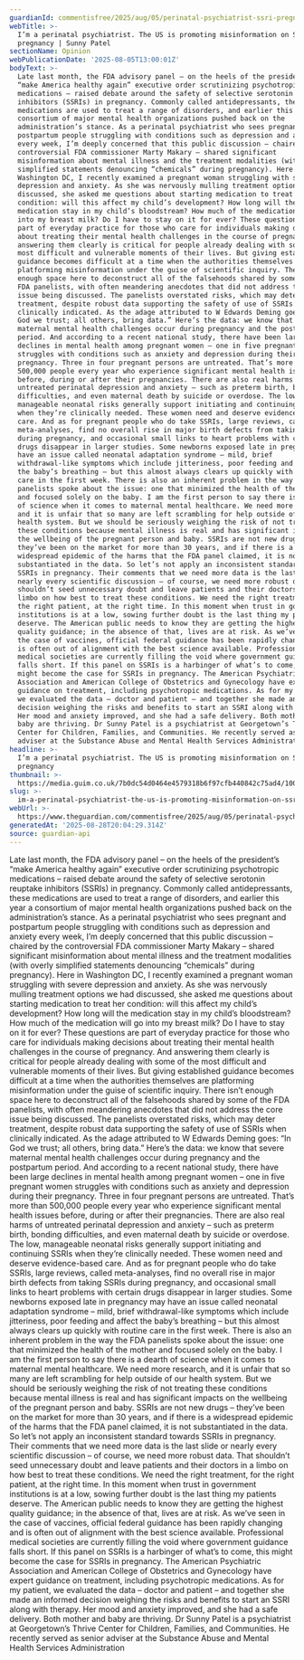 ```yaml
---
guardianId: commentisfree/2025/aug/05/perinatal-psychiatrist-ssri-pregnancy-misinformation
webTitle: >-
  I’m a perinatal psychiatrist. The US is promoting misinformation on SSRIs and
  pregnancy | Sunny Patel
sectionName: Opinion
webPublicationDate: '2025-08-05T13:00:01Z'
bodyText: >-
  Late last month, the FDA advisory panel – on the heels of the president’s
  “make America healthy again” executive order scrutinizing psychotropic
  medications – raised debate around the safety of selective serotonin reuptake
  inhibitors (SSRIs) in pregnancy. Commonly called antidepressants, these
  medications are used to treat a range of disorders, and earlier this year a
  consortium of major mental health organizations pushed back on the
  administration’s stance. As a perinatal psychiatrist who sees pregnant and
  postpartum people struggling with conditions such as depression and anxiety
  every week, I’m deeply concerned that this public discussion – chaired by the
  controversial FDA commissioner Marty Makary – shared significant
  misinformation about mental illness and the treatment modalities (with overly
  simplified statements denouncing “chemicals” during pregnancy). Here in
  Washington DC, I recently examined a pregnant woman struggling with severe
  depression and anxiety. As she was nervously mulling treatment options we had
  discussed, she asked me questions about starting medication to treat her
  condition: will this affect my child’s development? How long will the
  medication stay in my child’s bloodstream? How much of the medication will go
  into my breast milk? Do I have to stay on it for ever? These questions are
  part of everyday practice for those who care for individuals making decisions
  about treating their mental health challenges in the course of pregnancy. And
  answering them clearly is critical for people already dealing with some of the
  most difficult and vulnerable moments of their lives. But giving established
  guidance becomes difficult at a time when the authorities themselves are
  platforming misinformation under the guise of scientific inquiry. There isn’t
  enough space here to deconstruct all of the falsehoods shared by some of the
  FDA panelists, with often meandering anecdotes that did not address the core
  issue being discussed. The panelists overstated risks, which may deter
  treatment, despite robust data supporting the safety of use of SSRIs when
  clinically indicated. As the adage attributed to W Edwards Deming goes: “In
  God we trust; all others, bring data.” Here’s the data: we know that severe
  maternal mental health challenges occur during pregnancy and the postpartum
  period. And according to a recent national study, there have been large
  declines in mental health among pregnant women – one in five pregnant women
  struggles with conditions such as anxiety and depression during their
  pregnancy. Three in four pregnant persons are untreated. That’s more than
  500,000 people every year who experience significant mental health issues
  before, during or after their pregnancies. There are also real harms of
  untreated perinatal depression and anxiety – such as preterm birth, bonding
  difficulties, and even maternal death by suicide or overdose. The low,
  manageable neonatal risks generally support initiating and continuing SSRIs
  when they’re clinically needed. These women need and deserve evidence-based
  care. And as for pregnant people who do take SSRIs, large reviews, called
  meta-analyses, find no overall rise in major birth defects from taking SSRIs
  during pregnancy, and occasional small links to heart problems with certain
  drugs disappear in larger studies. Some newborns exposed late in pregnancy may
  have an issue called neonatal adaptation syndrome – mild, brief
  withdrawal-like symptoms which include jitteriness, poor feeding and affect
  the baby’s breathing – but this almost always clears up quickly with routine
  care in the first week. There is also an inherent problem in the way the FDA
  panelists spoke about the issue: one that minimized the health of the mother
  and focused solely on the baby. I am the first person to say there is a dearth
  of science when it comes to maternal mental healthcare. We need more research,
  and it is unfair that so many are left scrambling for help outside of our
  health system. But we should be seriously weighing the risk of not treating
  these conditions because mental illness is real and has significant impacts on
  the wellbeing of the pregnant person and baby. SSRIs are not new drugs –
  they’ve been on the market for more than 30 years, and if there is a
  widespread epidemic of the harms that the FDA panel claimed, it is not
  substantiated in the data. So let’s not apply an inconsistent standard towards
  SSRIs in pregnancy. Their comments that we need more data is the last slide or
  nearly every scientific discussion – of course, we need more robust data. That
  shouldn’t seed unnecessary doubt and leave patients and their doctors in a
  limbo on how best to treat these conditions. We need the right treatment, for
  the right patient, at the right time. In this moment when trust in government
  institutions is at a low, sowing further doubt is the last thing my patients
  deserve. The American public needs to know they are getting the highest
  quality guidance; in the absence of that, lives are at risk. As we’ve seen in
  the case of vaccines, official federal guidance has been rapidly changing and
  is often out of alignment with the best science available. Professional
  medical societies are currently filling the void where government guidance
  falls short. If this panel on SSRIs is a harbinger of what’s to come, this
  might become the case for SSRIs in pregnancy. The American Psychiatric
  Association and American College of Obstetrics and Gynecology have expert
  guidance on treatment, including psychotropic medications. As for my patient,
  we evaluated the data – doctor and patient – and together she made an informed
  decision weighing the risks and benefits to start an SSRI along with therapy.
  Her mood and anxiety improved, and she had a safe delivery. Both mother and
  baby are thriving. Dr Sunny Patel is a psychiatrist at Georgetown’s Thrive
  Center for Children, Families, and Communities. He recently served as senior
  adviser at the Substance Abuse and Mental Health Services Administration
headline: >-
  I’m a perinatal psychiatrist. The US is promoting misinformation on SSRIs and
  pregnancy
thumbnail: >-
  https://media.guim.co.uk/7b0dc54d0464e4579318b6f97cfb440842c75ad4/1000_0_5000_4000/500.jpg
slug: >-
  im-a-perinatal-psychiatrist-the-us-is-promoting-misinformation-on-ssris-and-pregnancy-or-sunny-patel
webUrl: >-
  https://www.theguardian.com/commentisfree/2025/aug/05/perinatal-psychiatrist-ssri-pregnancy-misinformation
generatedAt: '2025-08-28T20:04:29.314Z'
source: guardian-api
---
```

Late last month, the FDA advisory panel – on the heels of the president’s “make America healthy again” executive order scrutinizing psychotropic medications – raised debate around the safety of selective serotonin reuptake inhibitors (SSRIs) in pregnancy. Commonly called antidepressants, these medications are used to treat a range of disorders, and earlier this year a consortium of major mental health organizations pushed back on the administration’s stance. As a perinatal psychiatrist who sees pregnant and postpartum people struggling with conditions such as depression and anxiety every week, I’m deeply concerned that this public discussion – chaired by the controversial FDA commissioner Marty Makary – shared significant misinformation about mental illness and the treatment modalities (with overly simplified statements denouncing “chemicals” during pregnancy). Here in Washington DC, I recently examined a pregnant woman struggling with severe depression and anxiety. As she was nervously mulling treatment options we had discussed, she asked me questions about starting medication to treat her condition: will this affect my child’s development? How long will the medication stay in my child’s bloodstream? How much of the medication will go into my breast milk? Do I have to stay on it for ever? These questions are part of everyday practice for those who care for individuals making decisions about treating their mental health challenges in the course of pregnancy. And answering them clearly is critical for people already dealing with some of the most difficult and vulnerable moments of their lives. But giving established guidance becomes difficult at a time when the authorities themselves are platforming misinformation under the guise of scientific inquiry. There isn’t enough space here to deconstruct all of the falsehoods shared by some of the FDA panelists, with often meandering anecdotes that did not address the core issue being discussed. The panelists overstated risks, which may deter treatment, despite robust data supporting the safety of use of SSRIs when clinically indicated. As the adage attributed to W Edwards Deming goes: “In God we trust; all others, bring data.” Here’s the data: we know that severe maternal mental health challenges occur during pregnancy and the postpartum period. And according to a recent national study, there have been large declines in mental health among pregnant women – one in five pregnant women struggles with conditions such as anxiety and depression during their pregnancy. Three in four pregnant persons are untreated. That’s more than 500,000 people every year who experience significant mental health issues before, during or after their pregnancies. There are also real harms of untreated perinatal depression and anxiety – such as preterm birth, bonding difficulties, and even maternal death by suicide or overdose. The low, manageable neonatal risks generally support initiating and continuing SSRIs when they’re clinically needed. These women need and deserve evidence-based care. And as for pregnant people who do take SSRIs, large reviews, called meta-analyses, find no overall rise in major birth defects from taking SSRIs during pregnancy, and occasional small links to heart problems with certain drugs disappear in larger studies. Some newborns exposed late in pregnancy may have an issue called neonatal adaptation syndrome – mild, brief withdrawal-like symptoms which include jitteriness, poor feeding and affect the baby’s breathing – but this almost always clears up quickly with routine care in the first week. There is also an inherent problem in the way the FDA panelists spoke about the issue: one that minimized the health of the mother and focused solely on the baby. I am the first person to say there is a dearth of science when it comes to maternal mental healthcare. We need more research, and it is unfair that so many are left scrambling for help outside of our health system. But we should be seriously weighing the risk of not treating these conditions because mental illness is real and has significant impacts on the wellbeing of the pregnant person and baby. SSRIs are not new drugs – they’ve been on the market for more than 30 years, and if there is a widespread epidemic of the harms that the FDA panel claimed, it is not substantiated in the data. So let’s not apply an inconsistent standard towards SSRIs in pregnancy. Their comments that we need more data is the last slide or nearly every scientific discussion – of course, we need more robust data. That shouldn’t seed unnecessary doubt and leave patients and their doctors in a limbo on how best to treat these conditions. We need the right treatment, for the right patient, at the right time. In this moment when trust in government institutions is at a low, sowing further doubt is the last thing my patients deserve. The American public needs to know they are getting the highest quality guidance; in the absence of that, lives are at risk. As we’ve seen in the case of vaccines, official federal guidance has been rapidly changing and is often out of alignment with the best science available. Professional medical societies are currently filling the void where government guidance falls short. If this panel on SSRIs is a harbinger of what’s to come, this might become the case for SSRIs in pregnancy. The American Psychiatric Association and American College of Obstetrics and Gynecology have expert guidance on treatment, including psychotropic medications. As for my patient, we evaluated the data – doctor and patient – and together she made an informed decision weighing the risks and benefits to start an SSRI along with therapy. Her mood and anxiety improved, and she had a safe delivery. Both mother and baby are thriving. Dr Sunny Patel is a psychiatrist at Georgetown’s Thrive Center for Children, Families, and Communities. He recently served as senior adviser at the Substance Abuse and Mental Health Services Administration
